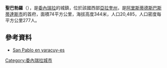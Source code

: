 {{Coord|10|15|03|N|68|50|09|W|display=title}}

'''聖巴勃羅'''（{{lang-es|San Pablo}}），是[[委內瑞拉|委內瑞拉]]的城鎮，位於該國西部[[亞拉奎州|亞拉奎州]]，是[[阿里斯蒂德斯巴斯蒂達斯市|阿里斯蒂德斯巴斯蒂達斯市]]的首府，面積74平方公里，海拔高度344米，人口20,485，人口密度每平方公里277人。

==參考資料==
* [https://web.archive.org/web/20090529042301/http://www.yaracuy-es.com/Aristides%20Bastidas.html San Pablo en yaracuy-es]

{{Venezuela-geo-stub}}
[[Category:委內瑞拉城市|Category:委內瑞拉城市]]